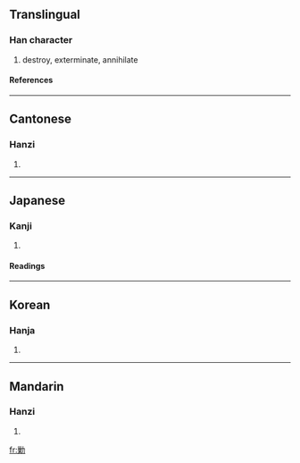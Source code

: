 {{see|剿}}

==Translingual==
===Han character===
{{Han char|rad=力|as=11|sn=13|four=2492<sub>7</sub>|canj=女木大尸 (VDKS)}}
# destroy, exterminate, annihilate
====References====
{{Han ref|kx=0149.090|dkj=02426|dj=0337.020|hdz=10379.130|uh=52E6|ud=21222|bh=B6D3|bd=46803}}
----
==Cantonese==
===Hanzi===
{{yue-hanzi|jyut=|y=chau2, jiu1}}
# {{defn|Cantonese}}
----
==Japanese==
===Kanji===
{{ja-kanji|grade=|rs=力11}}
# {{defn|Japanese}} 
====Readings====
{{ja-readings|on=[[そう]] (sō), [[しょう]] (shō)|kun=[[つかれる]] (tsukareru), [[つくす]] (tsukusu)}}
----
==Korean==
===Hanja===
{{ko-hanja|hangeul=초|rv=cho|mr=ch'o}}
# {{defn|Korean}}
----
==Mandarin==
===Hanzi===
{{cmn-hanzi|pin=[[chāo]] (chao1), [[jiǎo]] (jiao3)|wg=ch'ao<sup>1</sup>, chiao<sup>3</sup>}}
# {{defn|Mandarin}}

[[fr:勦]]